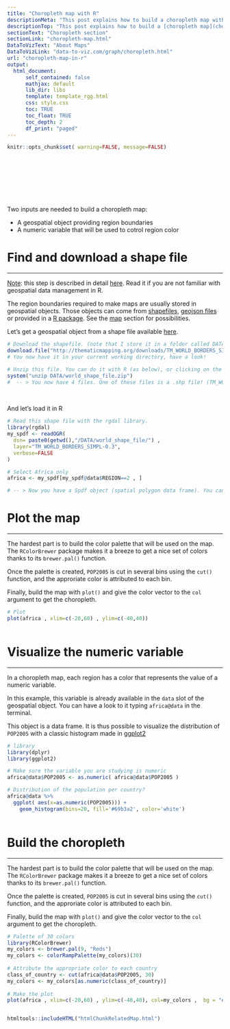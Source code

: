 ```yaml
---
title: "Choropleth map with R"
descriptionMeta: "This post explains how to build a choropleth map with R. It shows how to load geospatial data, bind it to a numeric value and draw the map. Reproducible code is provided."
descriptionTop: "This post explains how to build a [choropleth map](choropleth-map.html) with R. It shows how to load geospatial data, bind it to a numeric value and draw the map."
sectionText: "Choropleth section"
sectionLink: "choropleth-map.html"
DataToVizText: "About Maps"
DataToVizLink: "data-to-viz.com/graph/choropleth.html"
url: "choropleth-map-in-r"
output:
  html_document:
      self_contained: false    
      mathjax: default
      lib_dir: libs
      template: template_rgg.html
      css: style.css
      toc: TRUE
      toc_float: TRUE
      toc_depth: 2
      df_print: "paged"
---
```



```r
knitr::opts_chunk$set( warning=FALSE, message=FALSE)
```

<div class="container" style="padding-top: 100px">


Two inputs are needed to build a choropleth map:

- A geospatial object providing region boundaries
- A numeric variable that will be used to cotrol region color









# Find and download a shape file
***
<u>Note</u>: this step is described in detail [here](168-load-a-shape-file-into-r.html). Read it if you are not familiar with geospatial data management in R.

The region boundaries required to make maps are usually stored in geospatial objects. Those objects can come from [shapefiles](168-load-a-shape-file-into-r.html), [geojson files](325-background-map-from-geojson-format-in-r.html) or provided in a [R package](278-the-maps-library.html). See the [map](maps.html) section for possibilities.

Let's get a geospatial object from a shape file available [here](http://thematicmapping.org/downloads/world_borders.php).

```r
# Download the shapefile. (note that I store it in a folder called DATA. You have to change that if needed.)
download.file("http://thematicmapping.org/downloads/TM_WORLD_BORDERS_SIMPL-0.3.zip" , destfile="DATA/world_shape_file.zip")
# You now have it in your current working directory, have a look!

# Unzip this file. You can do it with R (as below), or clicking on the object you downloaded.
system("unzip DATA/world_shape_file.zip")
#  -- > You now have 4 files. One of these files is a .shp file! (TM_WORLD_BORDERS_SIMPL-0.3.shp)
```

<br>

And let's load it in R

```r
# Read this shape file with the rgdal library. 
library(rgdal)
my_spdf <- readOGR( 
  dsn= paste0(getwd(),"/DATA/world_shape_file/") , 
  layer="TM_WORLD_BORDERS_SIMPL-0.3",
  verbose=FALSE
)

# Select Africa only
africa <- my_spdf[my_spdf@data$REGION==2 , ]

# -- > Now you have a Spdf object (spatial polygon data frame). You can start doing maps!
```







# Plot the map
***

<div class = "row">

<div class = "col-md-6  col-sm-12 align-self-center">

The hardest part is to build the color palette that will be used on the map. The `RColorBrewer` package makes it a breeze to get a nice set of colors thanks to its `brewer.pal()` function.

Once the palette is created, `POP2005` is cut in several bins using the `cut()` function, and the approriate color is attributed to each bin.

Finally, build the map with `plot()` and give the color vector to the `col` argument to get the choropleth.
</div>


<div class = "col-md-6  col-sm-12">

```r
# Plot
plot(africa , xlim=c(-20,60) , ylim=c(-40,40))
```

</div>
</div>

```r
```













# Visualize the numeric variable
***

<div class = "row">

<div class = "col-md-6  col-sm-12 align-self-center">

In a choropleth map, each region has a color that represents the value of a numeric variable.

In this example, this variable is already available in the `data` slot of the geospatial object. You can have a look to it typing `africa@data` in the terminal.

This object is a data frame. It is thus possible to visualize the distribution of `POP2005` with a classic histogram made in [ggplot2](ggplot2-package.html)

</div>


<div class = "col-md-6  col-sm-12">

```r
# library
library(dplyr)
library(ggplot2)

# Make sure the variable you are studying is numeric
africa@data$POP2005 <- as.numeric( africa@data$POP2005 )

# Distribution of the population per country?
africa@data %>% 
  ggplot( aes(x=as.numeric(POP2005))) + 
    geom_histogram(bins=20, fill='#69b3a2', color='white')
```

</div>
</div>

```r
```










# Build the choropleth
***

<div class = "row">

<div class = "col-md-6  col-sm-12 align-self-center">

The hardest part is to build the color palette that will be used on the map. The `RColorBrewer` package makes it a breeze to get a nice set of colors thanks to its `brewer.pal()` function.

Once the palette is created, `POP2005` is cut in several bins using the `cut()` function, and the approriate color is attributed to each bin.

Finally, build the map with `plot()` and give the color vector to the `col` argument to get the choropleth.
</div>


<div class = "col-md-6  col-sm-12">

```r
# Palette of 30 colors
library(RColorBrewer)
my_colors <- brewer.pal(9, "Reds") 
my_colors <- colorRampPalette(my_colors)(30)
 
# Attribute the appropriate color to each country
class_of_country <- cut(africa@data$POP2005, 30)
my_colors <- my_colors[as.numeric(class_of_country)]
 
# Make the plot
plot(africa , xlim=c(-20,60) , ylim=c(-40,40), col=my_colors ,  bg = "#A6CAE0")
```

</div>
</div>

```r
```












<!-- Close container -->
</div>




```r
htmltools::includeHTML("htmlChunkRelatedMap.html")
```
